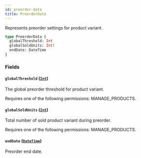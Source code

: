 ```yaml
---
id: preorder-data
title: PreorderData
---
```


Represents preorder settings for product variant.

```graphql
type PreorderData {
  globalThreshold: Int
  globalSoldUnits: Int!
  endDate: DateTime
}
```

### Fields

#### `globalThreshold` ([`Int`](../../../developer/api-reference/scalars/int))

The global preorder threshold for product variant.

Requires one of the following permissions: MANAGE_PRODUCTS.

#### `globalSoldUnits` ([`Int`](../../../developer/api-reference/scalars/int))

Total number of sold product variant during preorder.

Requires one of the following permissions: MANAGE_PRODUCTS.

#### `endDate` ([`DateTime`](../../../developer/api-reference/scalars/date-time))

Preorder end date.

